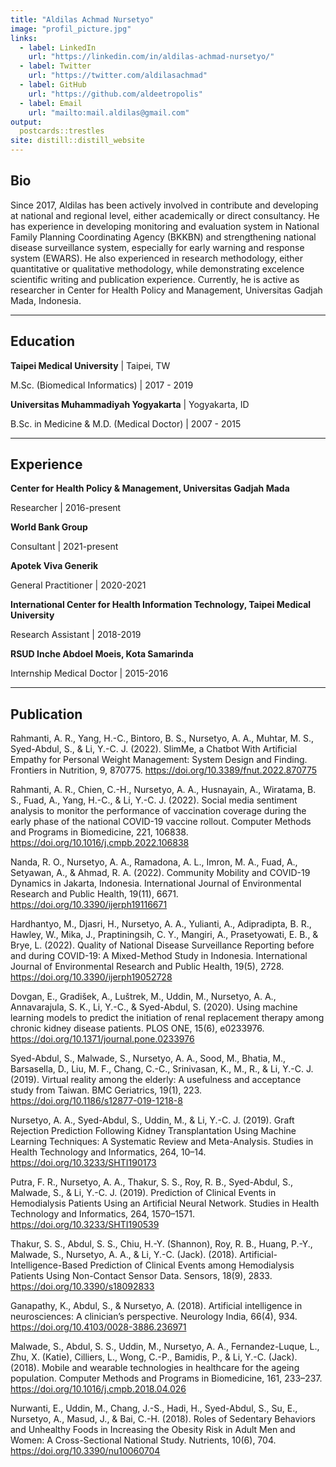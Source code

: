 ```yaml
---
title: "Aldilas Achmad Nursetyo"
image: "profil_picture.jpg"
links:
  - label: LinkedIn
    url: "https://linkedin.com/in/aldilas-achmad-nursetyo/"
  - label: Twitter
    url: "https://twitter.com/aldilasachmad"
  - label: GitHub
    url: "https://github.com/aldeetropolis"
  - label: Email
    url: "mailto:mail.aldilas@gmail.com"
output:
  postcards::trestles
site: distill::distill_website
---
```

 
## Bio

Since 2017, Aldilas has been actively involved in contribute and developing at national and regional level, either academically or direct consultancy. He has experience in developing monitoring and evaluation system in National Family Planning Coordinating Agency (BKKBN) and strengthening national disease surveillance system, especially for early warning and response system (EWARS). He also experienced in research methodology, either quantitative or qualitative methodology, while demonstrating excelence scientific writing and publication experience. Currently, he is active as researcher in Center for Health Policy and Management, Universitas Gadjah Mada, Indonesia.

***

## Education

**Taipei Medical University** | Taipei, TW

M.Sc. (Biomedical Informatics) | 2017 - 2019

**Universitas Muhammadiyah Yogyakarta** | Yogyakarta, ID

B.Sc. in Medicine & M.D. (Medical Doctor) | 2007 - 2015

***

## Experience

**Center for Health Policy & Management, Universitas Gadjah Mada**

Researcher | 2016-present

**World Bank Group**

Consultant | 2021-present

**Apotek Viva Generik**

General Practitioner | 2020-2021

**International Center for Health Information Technology, Taipei Medical University**

Research Assistant | 2018-2019

**RSUD Inche Abdoel Moeis, Kota Samarinda**

Internship Medical Doctor | 2015-2016

***

## Publication

Rahmanti, A. R., Yang, H.-C., Bintoro, B. S., Nursetyo, A. A., Muhtar, M. S., Syed-Abdul, S., & Li, Y.-C. J. (2022). SlimMe, a Chatbot With Artificial Empathy for Personal Weight Management: System Design and Finding. Frontiers in Nutrition, 9, 870775. [https://doi.org/10.3389/fnut.2022.870775](doi)

Rahmanti, A. R., Chien, C.-H., Nursetyo, A. A., Husnayain, A., Wiratama, B. S., Fuad, A., Yang, H.-C., & Li, Y.-C. J. (2022). Social media sentiment analysis to monitor the performance of vaccination coverage during the early phase of the national COVID-19 vaccine rollout. Computer Methods and Programs in Biomedicine, 221, 106838. [https://doi.org/10.1016/j.cmpb.2022.106838](doi)

Nanda, R. O., Nursetyo, A. A., Ramadona, A. L., Imron, M. A., Fuad, A., Setyawan, A., & Ahmad, R. A. (2022). Community Mobility and COVID-19 Dynamics in Jakarta, Indonesia. International Journal of Environmental Research and Public Health, 19(11), 6671. [https://doi.org/10.3390/ijerph19116671](doi)

Hardhantyo, M., Djasri, H., Nursetyo, A. A., Yulianti, A., Adipradipta, B. R., Hawley, W., Mika, J., Praptiningsih, C. Y., Mangiri, A., Prasetyowati, E. B., & Brye, L. (2022). Quality of National Disease Surveillance Reporting before and during COVID-19: A Mixed-Method Study in Indonesia. International Journal of Environmental Research and Public Health, 19(5), 2728. [https://doi.org/10.3390/ijerph19052728](doi)

Dovgan, E., Gradišek, A., Luštrek, M., Uddin, M., Nursetyo, A. A., Annavarajula, S. K., Li, Y.-C., & Syed-Abdul, S. (2020). Using machine learning models to predict the initiation of renal replacement therapy among chronic kidney disease patients. PLOS ONE, 15(6), e0233976. [https://doi.org/10.1371/journal.pone.0233976](doi)

Syed-Abdul, S., Malwade, S., Nursetyo, A. A., Sood, M., Bhatia, M., Barsasella, D., Liu, M. F., Chang, C.-C., Srinivasan, K., M., R., & Li, Y.-C. J. (2019). Virtual reality among the elderly: A usefulness and acceptance study from Taiwan. BMC Geriatrics, 19(1), 223. [https://doi.org/10.1186/s12877-019-1218-8](doi)

Nursetyo, A. A., Syed-Abdul, S., Uddin, M., & Li, Y.-C. J. (2019). Graft Rejection Prediction Following Kidney Transplantation Using Machine Learning Techniques: A Systematic Review and Meta-Analysis. Studies in Health Technology and Informatics, 264, 10–14. [https://doi.org/10.3233/SHTI190173](doi)

Putra, F. R., Nursetyo, A. A., Thakur, S. S., Roy, R. B., Syed-Abdul, S., Malwade, S., & Li, Y.-C. J. (2019). Prediction of Clinical Events in Hemodialysis Patients Using an Artificial Neural Network. Studies in Health Technology and Informatics, 264, 1570–1571. [https://doi.org/10.3233/SHTI190539](doi)

Thakur, S. S., Abdul, S. S., Chiu, H.-Y. (Shannon), Roy, R. B., Huang, P.-Y., Malwade, S., Nursetyo, A. A., & Li, Y.-C. (Jack). (2018). Artificial-Intelligence-Based Prediction of Clinical Events among Hemodialysis Patients Using Non-Contact Sensor Data. Sensors, 18(9), 2833. [https://doi.org/10.3390/s18092833](doi)

Ganapathy, K., Abdul, S., & Nursetyo, A. (2018). Artificial intelligence in neurosciences: A clinician’s perspective. Neurology India, 66(4), 934. [https://doi.org/10.4103/0028-3886.236971](doi)

Malwade, S., Abdul, S. S., Uddin, M., Nursetyo, A. A., Fernandez-Luque, L., Zhu, X. (Katie), Cilliers, L., Wong, C.-P., Bamidis, P., & Li, Y.-C. (Jack). (2018). Mobile and wearable technologies in healthcare for the ageing population. Computer Methods and Programs in Biomedicine, 161, 233–237. [https://doi.org/10.1016/j.cmpb.2018.04.026](doi)

Nurwanti, E., Uddin, M., Chang, J.-S., Hadi, H., Syed-Abdul, S., Su, E., Nursetyo, A., Masud, J., & Bai, C.-H. (2018). Roles of Sedentary Behaviors and Unhealthy Foods in Increasing the Obesity Risk in Adult Men and Women: A Cross-Sectional National Study. Nutrients, 10(6), 704. [https://doi.org/10.3390/nu10060704](doi)
